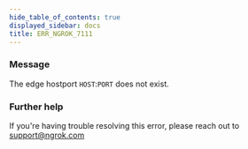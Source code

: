 ```yaml
---
hide_table_of_contents: true
displayed_sidebar: docs
title: ERR_NGROK_7111
---
```


### Message

The edge hostport `HOST`:`PORT` does not exist.

<ErrorDetails />

### Further help

If you're having trouble resolving this error, please reach out to [support@ngrok.com](mailto:support@ngrok.com?subject=Help%20with%20ERR_NGROK_7111)
